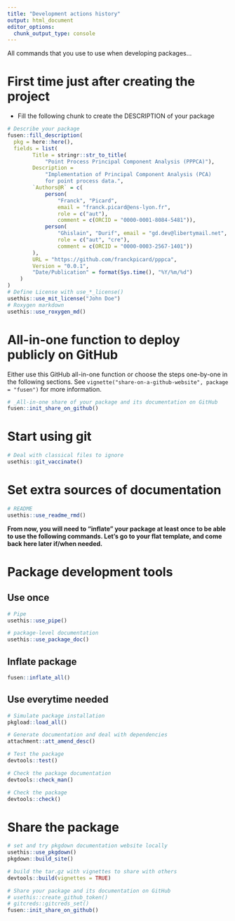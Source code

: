 ```yaml
---
title: "Development actions history"
output: html_document
editor_options: 
  chunk_output_type: console
---
```


All commands that you use to use when developing packages...

# First time just after creating the project

- Fill the following chunk to create the DESCRIPTION of your package

```r
# Describe your package
fusen::fill_description(
  pkg = here::here(),
  fields = list(
        Title = stringr::str_to_title(
            "Point Process Principal Component Analysis (PPPCA)"),
        Description = 
            "Implementation of Principal Component Analysis (PCA) 
            for point process data.",
        `Authors@R` = c(
            person(
                "Franck", "Picard", 
                email = "franck.picard@ens-lyon.fr", 
                role = c("aut"), 
                comment = c(ORCID = "0000-0001-8084-5481")),
            person(
                "Ghislain", "Durif", email = "gd.dev@libertymail.net", 
                role = c("aut", "cre"), 
                comment = c(ORCID = "0000-0003-2567-1401"))
        ),
        URL = "https://github.com/franckpicard/pppca",
        Version = "0.0.1",
        "Date/Publication" = format(Sys.time(), "%Y/%m/%d")
    )
)
# Define License with use_*_license()
usethis::use_mit_license("John Doe")
# Roxygen markdown
usethis::use_roxygen_md()
```

# All-in-one function to deploy publicly on GitHub

Either use this GitHub all-in-one function or choose the steps one-by-one in the following sections.
See `vignette("share-on-a-github-website", package = "fusen")` for more information.

```r
# _All-in-one share of your package and its documentation on GitHub
fusen::init_share_on_github()
```


# Start using git

```r
# Deal with classical files to ignore
usethis::git_vaccinate()
```

# Set extra sources of documentation

```r
# README
usethis::use_readme_rmd()
```

**From now, you will need to "inflate" your package at least once to be able to use the following commands. Let's go to your flat template, and come back here later if/when needed.**


# Package development tools

## Use once

```r
# Pipe
usethis::use_pipe()

# package-level documentation
usethis::use_package_doc()
```

## Inflate package

```r
fusen::inflate_all()
```

## Use everytime needed

```r
# Simulate package installation
pkgload::load_all()

# Generate documentation and deal with dependencies
attachment::att_amend_desc()
```

```r
# Test the package
devtools::test()
```

```r
# Check the package documentation
devtools::check_man()
```

```r
# Check the package
devtools::check()
```

# Share the package

```r
# set and try pkgdown documentation website locally
usethis::use_pkgdown()
pkgdown::build_site()

# build the tar.gz with vignettes to share with others
devtools::build(vignettes = TRUE)

# Share your package and its documentation on GitHub
# usethis::create_github_token()
# gitcreds::gitcreds_set()
fusen::init_share_on_github()
```

